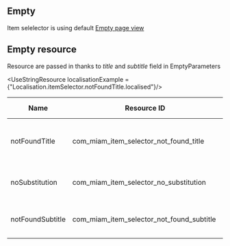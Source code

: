 
##  Empty

Item selelector is using default [Empty page view](/docs/android/features/base-component/customize-views#empty)




## Empty resource

Resource are passed in thanks to *title* and *subtitle* field in  EmptyParameters


<UseStringResource   localisationExample = {"Localisation.itemSelector.notFoundTitle.localised"}/>


| Name | Resource ID | Value Fr | Value Eng |
| - | - | - | - |
| notFoundTitle | com_miam_item_selector_not_found_title | Aucun produits trouvés pour cette recherche. | No products found for this search. |
| noSubstitution | com_miam_item_selector_no_substitution | Aucun produits de substitution trouvés | No substitute products found |
| notFoundSubtitle | com_miam_item_selector_not_found_subtitle | Essayez avec un autre mot-clé. | Try another keyword. |
